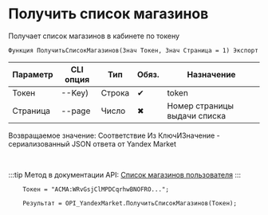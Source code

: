﻿---
sidebar_position: 1
---


# Получить список магазинов
 Получает список магазинов в кабинете по токену



`Функция ПолучитьСписокМагазинов(Знач Токен, Знач Страница = 1) Экспорт`

  | Параметр | CLI опция | Тип | Обяз. | Назначение |
  |-|-|-|-|-|
  | Токен | --Key) | Строка | &#x2714; | token |
  | Страница | --page | Число | &#x2716; | Номер страницы выдачи списка |

  
  Возвращаемое значение:   Соответствие Из КлючИЗначение - сериализованный JSON ответа от Yandex Market

<br/>

:::tip
Метод в документации API: [Список магазинов пользователя](https://yandex.ru/dev/market/partner-api/doc/ru/reference/campaigns/getCampaigns)
:::
<br/>



```bsl title="Пример использования для 1С:Предприятие/OneScript"
    Токен = "ACMA:WRvGsjClMPDCqrhwBNOFRO...";

    Результат = OPI_YandexMarket.ПолучитьСписокМагазинов(Токен);
```
    





